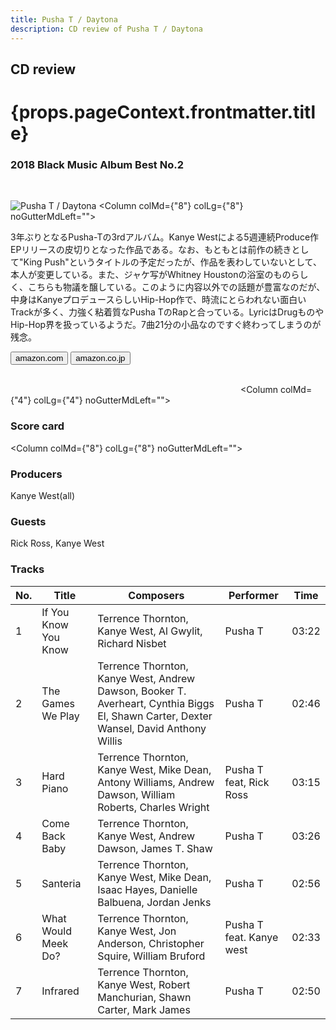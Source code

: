 ```yaml
---
title: Pusha T / Daytona
description: CD review of Pusha T / Daytona
---
```




<h2>CD review</h2>
<h1 className="h1--no--margin">{props.pageContext.frontmatter.title}</h1>
<h3><Link to="/best50/2018/">2018 Black Music Album Best No.2</Link></h3>

<br/>
<Row  className="image-card-group">
	<Column colMd={"4"} colLg={"4"} noGutterMdLeft="">
       <ImageCard>

![Pusha T / Daytona](../../images/cd/pushat3L.jpg) 
</ImageCard>
	</Column>
	<Column colMd={"8"} colLg={"8"} noGutterMdLeft="">
	  <p>
	    3年ぶりとなるPusha-Tの3rdアルバム。Kanye Westによる5週連続Produce作EPリリースの皮切りとなった作品である。なお、もともとは前作の続きとして"King Push"というタイトルの予定だったが、作品を表わしていないとして、本人が変更している。また、ジャケ写がWhitney Houstonの浴室のものらしく、こちらも物議を醸している。このように内容以外での話題が豊富なのだが、中身はKanyeプロデュースらしいHip-Hop作で、時流にとらわれない面白いTrackが多く、力強く粘着質なPusha TのRapと合っている。LyricはDrugものやHip-Hop界を扱っているようだ。7曲21分の小品なのですぐ終わってしまうのが残念。
    </p>
    <div>
	    <Button href="https://amzn.to/2UYkoVN" kind="primary" size="small" renderIcon={ArrowUpRight24}>
        amazon.com
      </Button>
      <Button href="https://amzn.to/2YCBlps" kind="secondary" size="small" renderIcon={ArrowUpRight24}>
        amazon.co.jp
      </Button>
	  </div>
	  <a style="display:inline-block;overflow:hidden;background:url(https://linkmaker.itunes.apple.com/ja-jp/lockup.svg?releaseDate=2018-05-25&kind=album&bubble=apple_music&style=mono-black) no-repeat;width:180px;height:45px;" href="https://geo.music.apple.com/jp/album/daytona/1388853738?mt=1&app=music&ls=1"></a>
    <a style="display:inline-block;overflow:hidden;background:url(https://linkmaker.itunes.apple.com/ja-jp/badge-lrg.svg?releaseDate=2018-05-25T00:00:00Z&kind=album&bubble=itunes_music) no-repeat;width:180px;height:41px;" href="https://geo.music.apple.com/jp/album/daytona/1388853738?app=itunes"></a>
  </Column>
</Row>
<Row >
  <Column colMd={"4"} colLg={"4"} noGutterMdLeft="">
    <div>
      <h3>Score card</h3>
	    <SliderJS1 value="1" />
      <SliderJS2 value="1" />
	    <SliderJS3 value="2" />
      <SliderJS4 value="8" />
    </div>
  </Column>
  <Column colMd={"8"} colLg={"8"} noGutterMdLeft="">
    <div>
      <h3>Producers</h3>
      <p>
        Kanye West(all)
      </p>
      <h3>Guests</h3>
      <p>
        Rick Ross, Kanye West
      </p>
    </div>
  </Column>
</Row>

<h3>Tracks</h3>

|	No. |	 Title               |	 Composers                                                                                                                            |	 Performer               | Time	 |
| --- |	-------------------- | -------------------------------------------------------------------------------------------------------------------------------------- |	------------------------ | ----- |
|	1	  |	If You Know You Know | Terrence Thornton, Kanye West, Al Gwylit, Richard Nisbet                                                                              	|	Pusha T                  | 03:22 |
|	2	  |	The Games We Play    | Terrence Thornton, Kanye West, Andrew Dawson, Booker T. Averheart, Cynthia Biggs El, Shawn Carter, Dexter Wansel, David Anthony Willis	|	Pusha T                  | 02:46 |
|	3	  |	Hard Piano           | Terrence Thornton, Kanye West, Mike Dean, Antony Williams, Andrew Dawson, William Roberts, Charles Wright                             	|	Pusha T feat, Rick Ross  | 03:15 |
|	4	  |	Come Back Baby       | Terrence Thornton, Kanye West, Andrew Dawson, James T. Shaw                                                                           	|	Pusha T                  | 03:26 |
|	5	  |	Santeria             | Terrence Thornton, Kanye West, Mike Dean, Isaac Hayes, Danielle Balbuena, Jordan Jenks                                                	|	Pusha T                  | 02:56 |
|	6	  |	What Would Meek Do?  | Terrence Thornton, Kanye West, Jon Anderson, Christopher Squire, William Bruford                                                      	|	Pusha T feat. Kanye west | 02:33 |
|	7	  |	Infrared             | Terrence Thornton, Kanye West, Robert Manchurian, Shawn Carter, Mark James                                                            	|	Pusha T                  | 02:50 |
